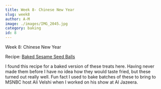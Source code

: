 ```yaml
---
title: Week 8- Chinese New Year
slug: week8
author: A-M
image: ./images/IMG_2045.jpg
category: baking
id: 8
---
```


<div className="main-page-container">
  <p className="main-page-header">Week 8: Chinese New Year</p>
  <p className="sub-header-cream">Recipe: <a
    className="category-link baking"
    href="https://createeathappy.blogspot.com/2014/07/how-to-make-baked-sesame-seed-balls.html"
  >
    Baked Sesame Seed Balls
  </a>  </p>

  <p className="post-text">
 I found this recipe for a baked version of these treats here. Having never made them before I have no idea how they would taste fried, but these turned out really well. Fun fact I used to bake batches of these to bring to MSNBC host Ali Velshi when I worked on his show at Al Jazeera.
  </p>




</div>


